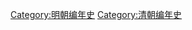 {{Year in country category|1|6|4|4|中國|亞洲||}}
[[Category:明朝编年史|Category:明朝编年史]]
[[Category:清朝编年史|Category:清朝编年史]]
